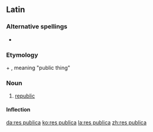 ==Latin==

===Alternative spellings===
* {{l|la|respublica|rēspublica}}

===Etymology===
{{term|res|rēs|lang=la}} + {{term|publica|lang=la}}, meaning "public thing"

===Noun===
{{la-noun|rēs publica|rei publicae|reī publicae|f|fifth}}

# [[republic]]

====Inflection====
{{Latin-decl
|1s={{l|la|res publica|rēs publica}}
|1p={{l|la|reī publicae|reī publicae}}

|2s={{l|la|rei publicae|reī publicae}}
|2p={{l|la|rerum publicarum|rērum publicārum}}

|3s={{l|la|rei publicae|reī publicae}}
|3p={{l|la|rebus publicis|rēbus publicīs}}

|4s={{l|la|rem publicam|rem publicam}}
|4p={{l|la|res publicas|rēs publicās}}

|5s={{l|la|re publica|rē publicā}}
|5p={{l|la|rebus publicis|rēbus publicīs}}

|6s={{l|la|res publicae|rēs publica}}
|6p={{l|la|res publicae|rēs publicae}}
}}

[[da:res publica]]
[[ko:res publica]]
[[la:res publica]]
[[zh:res publica]]
